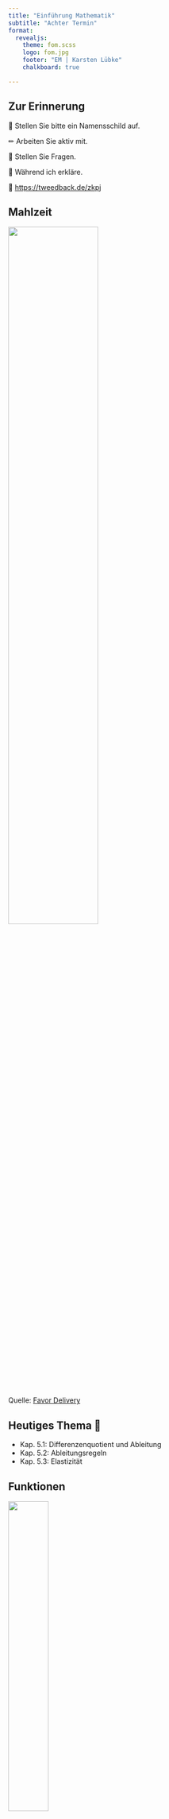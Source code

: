 ```yaml
---
title: "Einführung Mathematik"
subtitle: "Achter Termin"
format: 
  revealjs:
    theme: fom.scss
    logo: fom.jpg
    footer: "EM | Karsten Lübke"
    chalkboard: true

---
```



## Zur Erinnerung

&#x1F4DB; Stellen Sie bitte ein Namensschild auf.

&#x270F; Arbeiten Sie aktiv mit.

&#x1F937; Stellen Sie Fragen.

&#129323; Während ich erkläre.

&#x1F4AA; [https://tweedback.de/zkpj](https://tweedback.de/zkpj)


## Mahlzeit

![](img/pommes_frites2_cut.jpg){fig-align="center" width="60%"}


::: aside
Quelle: [Favor Delivery](https://www.facebook.com/askfavor/posts/3588823361147035)
:::



## Heutiges Thema &#127979;

- Kap. 5.1: Differenzenquotient und Ableitung
- Kap. 5.2: Ableitungsregeln
- Kap. 5.3: Elastizität


## Funktionen

![](img/Meme_Unkehrfunktion.jpg){fig-align="center" width="40%"}

## Ableitung (I/IX)

![](https://cdn.myportfolio.com/45214904-6a61-4e23-98d6-b140f8654a40/164c94f2-5f54-4b98-b852-793ac9857908_rw_1920.jpg?h=1706e9830b5b58bd187191f27b83599c){fig-align="center" width="60%"}

::: {.aside}

[Artwork by @allison_horst](https://twitter.com/allison_horst)
:::

## Ableitung (I/IX)

![](https://cdn.myportfolio.com/45214904-6a61-4e23-98d6-b140f8654a40/164c94f2-5f54-4b98-b852-793ac9857908_rw_1920.jpg?h=1706e9830b5b58bd187191f27b83599c){fig-align="center" width="60%"}

::: {.aside}

[Artwork by @allison_horst](https://twitter.com/allison_horst)
:::

## Ableitung (II/IX)

![](https://cdn.myportfolio.com/45214904-6a61-4e23-98d6-b140f8654a40/48c1ba9b-f718-4651-895c-8b35947ea4e0_rw_1920.jpg?h=07c90b5f0146bd58c89b8308a22afd97){fig-align="center" width="60%"}

::: {.aside}

[Artwork by @allison_horst](https://twitter.com/allison_horst)
:::


## Ableitung (III/IX)

![](https://cdn.myportfolio.com/45214904-6a61-4e23-98d6-b140f8654a40/3a787955-ab9c-41dc-b610-51b03a09ceed_rw_1920.jpg?h=e0290bac3dc439c02d006e6369e7a96f){fig-align="center" width="60%"}

::: {.aside}

[Artwork by @allison_horst](https://twitter.com/allison_horst)
:::

## Ableitung (IV/IX)

![](https://cdn.myportfolio.com/45214904-6a61-4e23-98d6-b140f8654a40/0d65bb28-b7d9-42c3-b081-0b68ca30f48b_rw_1920.jpg?h=c848d76d650ad7367200288cc0b7bbc5){fig-align="center" width="60%"}

::: {.aside}

[Artwork by @allison_horst](https://twitter.com/allison_horst)
:::


## Ableitung (V/IX)

![](https://cdn.myportfolio.com/45214904-6a61-4e23-98d6-b140f8654a40/9d28cc98-e0f7-44a1-b7f0-1858aa9a729d_rw_1920.jpg?h=77cb26a90a744f6c4a58882a2e6dfed3){fig-align="center" width="60%"}

::: {.aside}

[Artwork by @allison_horst](https://twitter.com/allison_horst)
:::

## Ableitung (VI/IX)

![](https://cdn.myportfolio.com/45214904-6a61-4e23-98d6-b140f8654a40/b4738a90-3aac-44e2-8d9b-e5ce671319bb_rw_1920.jpg?h=e3c1ee8223e3797504869f5d61e93eea){fig-align="center" width="60%"}

::: {.aside}

[Artwork by @allison_horst](https://twitter.com/allison_horst)
:::

## Ableitung (VII/IX)

![](https://cdn.myportfolio.com/45214904-6a61-4e23-98d6-b140f8654a40/8e2ef0c2-d697-4b2b-affe-a6b47073a078_rw_1920.jpg?h=cd65129e8e4aa2e578f84e147cac4cdb){fig-align="center" width="60%"}

::: {.aside}

[Artwork by @allison_horst](https://twitter.com/allison_horst)
:::

## Ableitung (VIII/IX)

![](https://cdn.myportfolio.com/45214904-6a61-4e23-98d6-b140f8654a40/bd6b222b-749b-4ba7-97d0-89d5e753f4d9_rw_1920.jpg?h=af63b3b5d978dc7f229af098bbddadd6){fig-align="center" width="60%"}

::: {.aside}

[Artwork by @allison_horst](https://twitter.com/allison_horst)
:::

## Ableitung (IX/IX)

![](https://cdn.myportfolio.com/45214904-6a61-4e23-98d6-b140f8654a40/48426da0-2d1b-4ec0-ad60-805bada6910b_rw_1920.jpg?h=da76cc5386df2ca9367e30ec87e1473f){fig-align="center" width="60%"}

::: {.aside}

[Artwork by @allison_horst](https://twitter.com/allison_horst)
:::

## Innere und Äußere Funktion (I/II)

![](img/innereauessere1.png){fig-align="center" width="50%"}


::: {.aside}
Quelle: [@treverreeh](https://twitter.com/treverreeh/status/1459281740984471552?s=20)
:::


## Innere und Äußere Funktion (I/II)

![](img/innereauessere2.png){fig-align="center" width="50%"}


::: {.aside}
Quelle: [@treverreeh](https://twitter.com/treverreeh/status/1459281740984471552?s=20)
:::